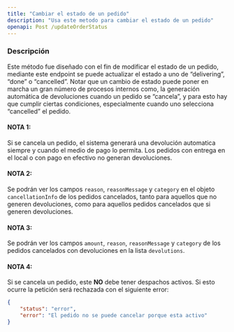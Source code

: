 ```yaml
---
title: "Cambiar el estado de un pedido"
description: "Usa este metodo para cambiar el estado de un pedido"
openapi: Post /updateOrderStatus
---
```


### Descripción

Este método fue diseñado con el fin de modificar el estado de un pedido, mediante este endpoint se puede actualizar el estado a uno de “delivering”, “done” o “cancelled”. Notar que un cambio de estado puede poner en marcha un gran número de procesos internos como, la generación automática de devoluciones cuando un pedido se “cancela”, y para esto hay que cumplir ciertas condiciones, especialmente cuando uno selecciona “cancelled” el pedido. 

#### NOTA 1: 
Si se cancela un pedido, el sistema generará una devolución automatica siempre y cuando el medio de pago lo permita. Los pedidos con entrega en el local o con pago en efectivo no generan devoluciones.

#### NOTA 2: 
Se podrán ver los campos `reason`, `reasonMessage` y `category` en el objeto `cancellationInfo` de los pedidos cancelados, tanto para aquellos que no generen devoluciones, como para aquellos pedidos cancelados que si generen devoluciones.

#### NOTA 3: 
Se podrán ver los campos `amount`, `reason`, `reasonMessage` y `category` de los pedidos cancelados con devoluciones en la lista `devolutions`.

#### NOTA 4: 
Si se cancela un pedido, este **NO** debe tener despachos activos. Si esto ocurre la petición será rechazada con el siguiente error:

```json
{
    "status": "error",
    "error": "El pedido no se puede cancelar porque esta activo"
}
```


